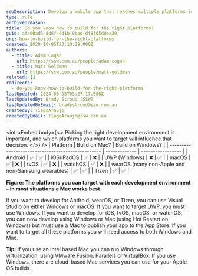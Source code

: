```yaml
---
seoDescription: Develop a mobile app that reaches multiple platforms including Android, iOS, watchOS and more by choosing the right development environment for your needs.
type: rule
archivedreason:
title: Do you know how to build for the right platforms?
guid: afa00ad3-8d6f-4d1b-9bad-df8f65d0ea20
uri: how-to-build-for-the-right-platforms
created: 2020-10-05T23:10:29.000Z
authors:
  - title: Adam Cogan
    url: https://ssw.com.au/people/adam-cogan
  - title: Matt Goldman
    url: https://ssw.com.au/people/matt-goldman
related: []
redirects:
  - do-you-know-how-to-build-for-the-right-platforms
lastUpdated: 2024-06-08T03:27:17.000Z
lastUpdatedBy: Brady Stroud [SSW]
lastUpdatedByEmail: bradystroud@ssw.com.au
createdBy: TiagoAraujo
createdByEmail: TiagoAraujo@ssw.com.au
---
```


<introEmbed
  body={<>
Picking the right development environment is important, and which platforms you want to target will influence that decision.
  </>}
/>
| Platform                                          | Build on Mac? | Build on Windows? |
| ------------------------------------------------- | ------------- | ----------------- |
| Android                                           | ✅            | ✅                |
| iOS/iPadOS                                        | ✅            | ❌                |
| UWP (Windows)                                     | ❌            | ✅                |
| macOS                                             | ✅            | ❌                |
| tvOS                                              | ✅            | ❌                |
| watchOS                                           | ✅            | ❌                |
| wearOS (many non-Apple and non-Samsung wearables) | ✅            | ✅                |
| Tizen                                             | ✅            | ✅                |

**Figure: The platforms you can target with each development environment – in most situations a Mac works best**

If you want to develop for Android, wearOS, or Tizen, you can use Visual Studio on either Windows or macOS. If you want to target UWP, you must use Windows. If you want to develop for iOS, tvOS, macOS, or watchOS, you can now develop using Windows or Mac (using Hot Restart on Windows) but must use a Mac to publish your app to the App Store. If you want to target all these platforms you will need access to both Windows and Mac.

**Tip:** If you use an Intel based Mac you can run Windows through virtualization, using VMware Fusion, Parallels or VirtualBox. If you use Windows, there are cloud-based Mac services you can use for your Apple OS builds.
